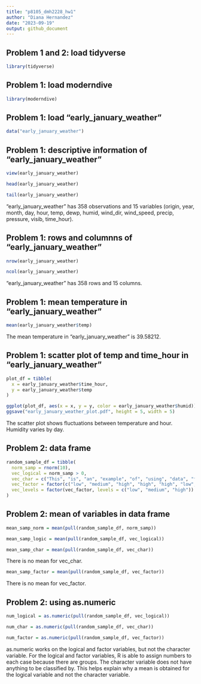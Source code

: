 ```yaml
---
title: "p8105_dmh2228_hw1"
author: "Diana Hernandez"
date: "2023-09-19"
output: github_document
---
```


## Problem 1 and 2: load tidyverse

```r
library(tidyverse)
```

## Problem 1: load moderndive

```r
library(moderndive)
```

## Problem 1: load "early_january_weather"

```r
data("early_january_weather")
```

## Problem 1: descriptive information of "early_january_weather"

```r
view(early_january_weather)

head(early_january_weather)

tail(early_january_weather)
```

"early_january_weather" has 358 observations and 15 variables (origin, year, month, day, hour, temp, dewp, humid, wind_dir, wind_speed, precip, pressure, visib, time_hour).

## Problem 1: rows and columnns of "early_january_weather"

```r
nrow(early_january_weather)

ncol(early_january_weather)
```

"early_january_weather" has 358 rows and 15 columns. 

## Problem 1: mean temperature in "early_january_weather"

```r
mean(early_january_weather$temp)
```

The mean temperature in "early_january_weather" is 39.58212.

## Problem 1: scatter plot of temp and time_hour in "early_january_weather"

```r
plot_df = tibble(
  x = early_january_weather$time_hour,
  y = early_january_weather$temp
)

ggplot(plot_df, aes(x = x, y = y, color = early_january_weather$humid)) + geom_point()
ggsave("early_january_weather_plot.pdf", height = 5, width = 5)
```

The scatter plot shows fluctuations between temperature and hour. Humidity varies by day.

## Problem 2: data frame 

```r
random_sample_df = tibble(
  norm_samp = rnorm(10),
  vec_logical = norm_samp > 0,
  vec_char = c("This", "is", "an", "example", "of", "using", "data", "frames", "and", "vectors"),
  vec_factor = factor(c("low", "medium", "high", "high", "high", "low", "medium", "low", "high", "low")),
  vec_levels = factor(vec_factor, levels = c("low", "medium", "high"))
)
```

## Problem 2: mean of variables in data frame

```r
mean_samp_norm = mean(pull(random_sample_df, norm_samp))
```

```r
mean_samp_logic = mean(pull(random_sample_df, vec_logical))
```

```r
mean_samp_char = mean(pull(random_sample_df, vec_char))
```

There is no mean for vec_char.

```r
mean_samp_factor = mean(pull(random_sample_df, vec_factor))
```

There is no mean for vec_factor.

## Problem 2: using as.numeric 

```r
num_logical = as.numeric(pull(random_sample_df, vec_logical))
```

```r
num_char = as.numeric(pull(random_sample_df, vec_char))
```

```r
num_factor = as.numeric(pull(random_sample_df, vec_factor))
```

as.numeric works on the logical and factor variables, but not the character variable. For the logical and factor variables, R is able to assign numbers to each case because there are groups. The character variable does not have anything to be classified by. This helps explain why a mean is obtained for the logical variable and not the character variable.
